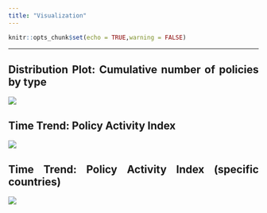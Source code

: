 ```yaml
---
title: "Visualization"
---
```


```r
knitr::opts_chunk$set(echo = TRUE,warning = FALSE)
```
<style>
body {
text-align: justify}
</style>
***
## Distribution Plot: Cumulative number of policies by type  {-}

![](data/viz/viz_1.png)

## Time Trend: Policy Activity Index {-}

![](data/viz/viz_2.png)

## Time Trend: Policy Activity Index (specific countries)  {-}

![](data/viz/viz_3.jpeg)



